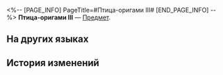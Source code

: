 <%-- [PAGE_INFO]
PageTitle=#Птица-оригами III#
[END_PAGE_INFO] --%>
{{Предмет Инфобокс
|id          = 252444
|Изображение = Предмет Птица-оригами III.png
|Тип         = 
|Инвентарь   = 
|Редкость    = 5
|Эффект      = 
|Описание    = Соберите набор карточек воспоминаний, чтобы получить усиление.
}}
{{Описание|Ваши воспоминания об Освоении могут стать источником вдохновения для игры.}}
'''Птица-оригами III''' — [[Предмет]].

==На других языках==
{{На других языках
|en   = Origami Bird (III)
|zhs  = 折纸小鸟-Ⅲ
|zht  = 摺紙小鳥-Ⅲ
|ja   = 折り紙の小鳥-III
|ko   = 종이새-Ⅲ
|es   = Pajarito de papel&nbsp;III
|fr   = Oiseau en origami (III)
|ru   = Птица-оригами III
|th   = นกกระดาษ III
|vi   = Chim Giấy-III
|de   = Origamivogel (III)
|id   = Burung Origami III
|pt   = Pássaro de Origami (III)
}}

==История изменений==
{{История изменений|3.5}}